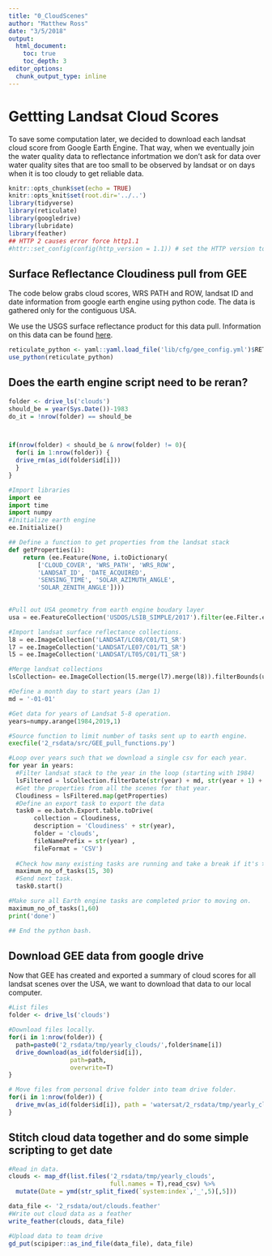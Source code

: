 ```yaml
---
title: "0_CloudScenes"
author: "Matthew Ross"
date: "3/5/2018"
output:
  html_document:
    toc: true
    toc_depth: 3
editor_options: 
  chunk_output_type: inline
---
```



# Gettting Landsat Cloud Scores

To save some computation later, we decided to download each landsat cloud score from Google Earth Engine. That way, when we eventually join the water quality data to reflectance infortmation we don't ask for data over water quality sites that are too small to be observed by landsat or on days when it is too cloudy to get reliable data. 

```r
knitr::opts_chunk$set(echo = TRUE)
knitr::opts_knit$set(root.dir='../..')
library(tidyverse)
library(reticulate)
library(googledrive)
library(lubridate)
library(feather)
## HTTP 2 causes error force http1.1
#httr::set_config(config(http_version = 1.1)) # set the HTTP version to 1.1 (none, 1.0, 1.1, 2)

```


## Surface Reflectance Cloudiness pull from GEE

The code below grabs cloud scores, WRS PATH and ROW, landsat ID and date information from google earth engine using python code. The data is gathered only for the contiguous USA. 

We use the USGS surface reflectance product for this data pull. Information on this data can be found [here](https://landsat.usgs.gov/landsat-surface-reflectance).

```r
reticulate_python <- yaml::yaml.load_file('lib/cfg/gee_config.yml')$RETICULATE_PYTHON
use_python(reticulate_python)
```


## Does the earth engine script need to be reran?
```r
folder <- drive_ls('clouds')
should_be = year(Sys.Date())-1983
do_it = !nrow(folder) == should_be



if(nrow(folder) < should_be & nrow(folder) != 0){
  for(i in 1:nrow(folder)) {
  drive_rm(as_id(folder$id[i]))
  }
}


```


```python
#Import libraries
import ee
import time
import numpy
#Initialize earth engine
ee.Initialize()

## Define a function to get properties from the landsat stack
def getProperties(i):
    return (ee.Feature(None, i.toDictionary(
        ['CLOUD_COVER', 'WRS_PATH', 'WRS_ROW',
        'LANDSAT_ID', 'DATE_ACQUIRED',
        'SENSING_TIME', 'SOLAR_AZIMUTH_ANGLE', 
        'SOLAR_ZENITH_ANGLE'])))
        

#Pull out USA geometry from earth engine boudary layer
usa = ee.FeatureCollection('USDOS/LSIB_SIMPLE/2017').filter(ee.Filter.eq('country_co','US')).geometry()

#Import landsat surface reflectance collections.
l8 = ee.ImageCollection('LANDSAT/LC08/C01/T1_SR')
l7 = ee.ImageCollection('LANDSAT/LE07/C01/T1_SR') 
l5 = ee.ImageCollection('LANDSAT/LT05/C01/T1_SR')

#Merge landsat collections
lsCollection= ee.ImageCollection(l5.merge(l7).merge(l8)).filterBounds(usa)

#Define a month day to start years (Jan 1)
md = '-01-01'

#Get data for years of Landsat 5-8 operation. 
years=numpy.arange(1984,2019,1)

#Source function to limit number of tasks sent up to earth engine.
execfile('2_rsdata/src/GEE_pull_functions.py')

#Loop over years such that we download a single csv for each year. 
for year in years:
  #Filter landsat stack to the year in the loop (starting with 1984)
  lsFiltered = lsCollection.filterDate(str(year) + md, str(year + 1) + md)
  #Get the properties from all the scenes for that year. 
  Cloudiness = lsFiltered.map(getProperties)
  #Define an export task to export the data
  task0 = ee.batch.Export.table.toDrive(
       collection = Cloudiness,
       description = 'Cloudiness' + str(year),
       folder = 'clouds',
       fileNamePrefix = str(year) ,
       fileFormat = 'CSV')
  
  #Check how many existing tasks are running and take a break if it's >15
  maximum_no_of_tasks(15, 30)
  #Send next task.
  task0.start()

#Make sure all Earth engine tasks are completed prior to moving on.  
maximum_no_of_tasks(1,60)
print('done')

## End the python bash.
```


## Download GEE data from google drive

Now that GEE has created and exported a summary of cloud scores for all landsat scenes over the USA, we want to download that data to our local computer. 

```r
#List files
folder <- drive_ls('clouds')

#Download files locally.
for(i in 1:nrow(folder)) {
  path=paste0('2_rsdata/tmp/yearly_clouds/',folder$name[i])
  drive_download(as_id(folder$id[i]),
                 path=path,
                 overwrite=T)
}

# Move files from personal drive folder into team drive folder. 
for(i in 1:nrow(folder)) {
  drive_mv(as_id(folder$id[i]), path = 'watersat/2_rsdata/tmp/yearly_clouds/')
}


```


## Stitch cloud data together and do some simple scripting to get date 


```r

#Read in data. 
clouds <- map_df(list.files('2_rsdata/tmp/yearly_clouds',
                            full.names = T),read_csv) %>%
  mutate(Date = ymd(str_split_fixed(`system:index`,'_',5)[,5])) 

data_file <- '2_rsdata/out/clouds.feather'
#Write out cloud data as a feather
write_feather(clouds, data_file)

#Upload data to team drive
gd_put(scipiper::as_ind_file(data_file), data_file)

```

